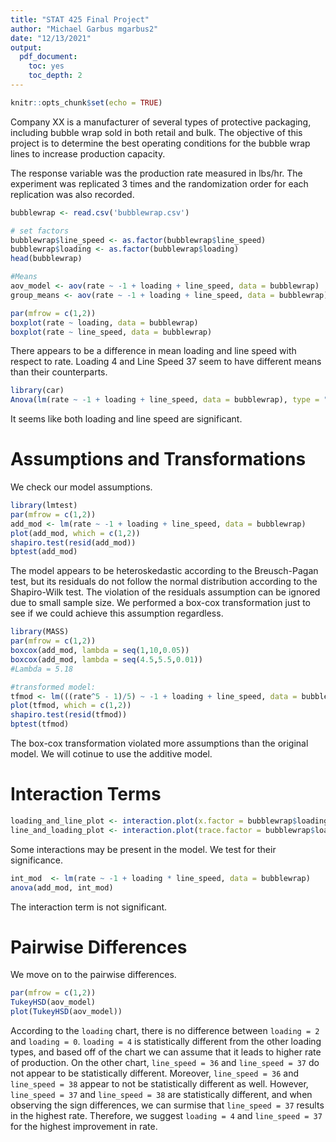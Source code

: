```yaml
---
title: "STAT 425 Final Project"
author: "Michael Garbus mgarbus2"
date: "12/13/2021"
output:
  pdf_document:
    toc: yes
    toc_depth: 2
---
```


```r
knitr::opts_chunk$set(echo = TRUE)
```

Company XX is a manufacturer of several types of protective packaging, including bubble wrap
sold in both retail and bulk. The objective of this project is to determine the best operating
conditions for the bubble wrap lines to increase production capacity.

The response variable was the production rate measured in lbs/hr. The experiment was
replicated 3 times and the randomization order for each replication was also recorded.



```r
bubblewrap <- read.csv('bubblewrap.csv') 
```

```r
# set factors
bubblewrap$line_speed <- as.factor(bubblewrap$line_speed)
bubblewrap$loading <- as.factor(bubblewrap$loading)
head(bubblewrap)
```

```r
#Means
aov_model <- aov(rate ~ -1 + loading + line_speed, data = bubblewrap)
group_means <- aov(rate ~ -1 + loading + line_speed, data = bubblewrap)
```

<!--Todo: Fix Margins-->
```r
par(mfrow = c(1,2))
boxplot(rate ~ loading, data = bubblewrap)
boxplot(rate ~ line_speed, data = bubblewrap)
```
There appears to be a difference in mean loading and line speed with respect to rate. Loading 4 and Line Speed 37 seem to have different means than their counterparts.

```r
library(car)
Anova(lm(rate ~ -1 + loading + line_speed, data = bubblewrap), type = "III")
```
It seems like both loading and line speed are significant.

# Assumptions and Transformations 

We check our model assumptions.
```r
library(lmtest)
par(mfrow = c(1,2))
add_mod <- lm(rate ~ -1 + loading + line_speed, data = bubblewrap)
plot(add_mod, which = c(1,2))
shapiro.test(resid(add_mod))
bptest(add_mod)
```
The model appears to be heteroskedastic according to the Breusch-Pagan test, but its residuals do not follow the normal distribution according to the Shapiro-Wilk test. The violation of the residuals assumption can be ignored due to small sample size. We performed a box-cox transformation just to see if we could achieve this assumption regardless.

```r
library(MASS)
par(mfrow = c(1,2))
boxcox(add_mod, lambda = seq(1,10,0.05))
boxcox(add_mod, lambda = seq(4.5,5.5,0.01))
#Lambda = 5.18
```
```r
#transformed model:
tfmod <- lm(((rate^5 - 1)/5) ~ -1 + loading + line_speed, data = bubblewrap)
plot(tfmod, which = c(1,2))
shapiro.test(resid(tfmod))
bptest(tfmod)
```
The box-cox transformation violated more assumptions than the original model. We will cotinue to use the additive model.

# Interaction Terms
```r
loading_and_line_plot <- interaction.plot(x.factor = bubblewrap$loading, response = bubblewrap$rate, trace.factor = bubblewrap$line_speed, fun = mean, col = c('red4','darkblue','darkgreen'), trace.label = "Loading Type", xlab = "Rate", ylab = "Line Speed")
line_and_loading_plot <- interaction.plot(trace.factor = bubblewrap$loading, response = bubblewrap$rate, x.factor = bubblewrap$line_speed, fun = mean, col = c('red4','darkblue','darkgreen'), trace.label = "Rate", xlab = "Loading Type", ylab = "Line Speed")
```
Some interactions may be present in the model. We test for their significance.    

```r
int_mod  <- lm(rate ~ -1 + loading * line_speed, data = bubblewrap)
anova(add_mod, int_mod)
```
The interaction term is not significant. 

# Pairwise Differences
We move on to the pairwise differences.
```r
par(mfrow = c(1,2))
TukeyHSD(aov_model)
plot(TukeyHSD(aov_model))
```
According to the `loading` chart, there is no difference between `loading = 2` and `loading = 0`. `loading = 4` is statistically different from the other loading types, and based off of the chart we can assume that it leads to higher rate of production. On the other chart, `line_speed = 36` and `line_speed = 37` do not appear to be statistically different. Moreover, `line_speed = 36` and `line_speed = 38` appear to not be statistically different as well. However, `line_speed = 37` and `line_speed = 38` are statistically different, and when observing the sign differences, we can surmise that `line_speed = 37` results in the highest rate. Therefore, we suggest `loading = 4` and `line_speed = 37` for the highest improvement in rate.





